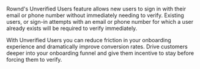 Rownd's Unverified Users feature allows new users to sign in with their email or phone number without immediately needing to verify. Existing users, or sign-in attempts with an email or phone number for which a user already exists will be required to verify immediately.

With Unverified Users you can reduce friction in your onboarding experience and dramatically improve conversion rates. Drive customers deeper into your onboarding funnel and give them incentive to stay before forcing them to verify.

